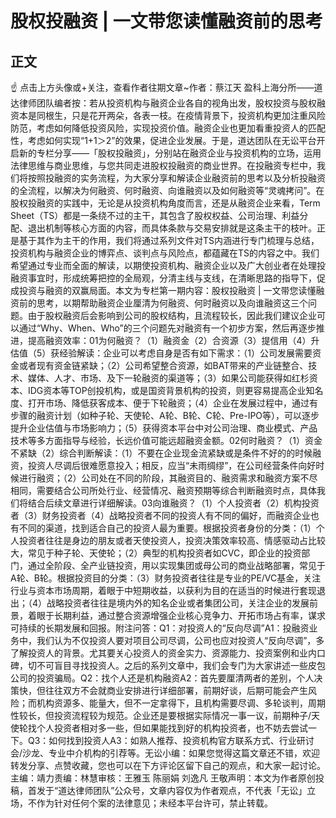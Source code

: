 # 股权投融资 | 一文带您读懂融资前的思考
## 正文
☝ 点击上方头像或+关注，查看作者往期文章~作者：蔡江天 盈科上海分所——道达律师团队编者按：若从投资机构与融资企业各自的视角出发，股权投资与股权融资本是同根生，只是花开两朵，各表一枝。在疫情背景下，投资机构更加注重风险防范，考虑如何降低投资风险，实现投资价值。融资企业也更加看重投资人的匹配性，考虑如何实现“1+1＞2”的效果，促进企业发展。于是，道达团队在无讼平台开启新的专栏分享——「股权投融资」，分别站在融资企业与投资机构的立场，运用法律思维与商业思维，与您共同走进股权投融资的商业世界。在投融资专栏中，我们将按照投融资的实务流程，为大家分享和解读企业融资前的思考以及分析投融资的全流程，以解决为何融资、何时融资、向谁融资以及如何融资等“灵魂拷问”。在股权投融资的实践中，无论是从投资机构角度而言，还是从融资企业来看，Term Sheet（TS）都是一条绕不过的主干，其包含了股权权益、公司治理、利益分配、退出机制等核心方面的内容，而具体条款与交易安排就是这条主干的枝叶。正是基于其作为主干的作用，我们将通过系列文件对TS内涵进行专门梳理与总结，投资机构与融资企业的博弈点、谈判点与风险点，都蕴藏在TS的内容之中。我们希望通过专业而全面的解读，以期使投资机构、融资企业以及广大创业者在处理投融资事宜时，形成统筹把控的全局观，分清主线与支线，在清晰思路的指导下，促成投资与融资的双赢局面。本文为专栏第一期内容：股权投融资 | 一文带您读懂融资前的思考，以期帮助融资企业厘清为何融资、何时融资以及向谁融资这三个问题。由于股权融资后会影响到公司的股权结构，且流程较长，因此我们建议企业可以通过“Why、When、Who”的三个问题先对融资有一个初步方案，然后再逐步推进，提高融资效率：01为何融资？（1）融资金（2）合资源（3）提信用（4）升估值（5）获经验解读：企业可以考虑自身是否有如下需求：（1）公司发展需要资金或者现有资金链紧缺；（2）公司希望整合资源，如BAT带来的产业链整合、技术、媒体、人才、市场、及下一轮融资的渠道等；（3）如果公司能获得如红杉资本、IDG资本等TOP创投机构，或是国资背景机构的投资，则更容易提高企业知名度、打开市场、降低获客成本、便于下轮融资；（4）企业在发展过程中，通过有步骤的融资计划（如种子轮、天使轮、A轮、B轮、C轮、Pre-IPO等），可以逐步提升企业估值与市场影响力；（5）获得资本平台中对公司治理、商业模式、产品技术等多方面指导与经验，长远价值可能远超融资金额。02何时融资？（1）资金不紧缺（2）综合判断解读：（1）不要在企业现金流紧缺或是条件不好的的时候融资，投资人尽调后很难愿意投入；相反，应当“未雨绸缪”，在公司经营条件向好时候进行融资；（2）公司处在不同的阶段，其融资目的、融资需求和融资方案不尽相同，需要结合公司所处行业、经营情况、融资预期等综合判断融资时点，具体我们将结合后续文章进行详细解读。03向谁融资？（1）个人投资者（2）机构投资者（3）财务投资者（4）战略投资者不同的投资人有不同的偏好，而融资企业也有不同的渠道，找到适合自己的投资人最为重要。根据投资者身份的分类：（1）个人投资者往往是身边的朋友或者天使投资人，投资决策效率较高、情感驱动占比较大，常见于种子轮、天使轮；（2）典型的机构投资者如CVC，即企业的投资部门，通过全阶段、全产业链投资，用以实现集团或母公司的商业战略部署，常见于A轮、B轮。根据投资目的分类：（3）财务投资者往往是专业的PE/VC基金，关注行业与资本市场周期，着眼于中短期收益，以获利为目的在适当的时候进行套现退出；（4）战略投资者往往是境内外的知名企业或者集团公司，关注企业的发展前景，着眼于长期利益，通过整合资源增强企业核心竞争力、开拓市场占有率，谋求可持续的长期发展和回报。附注问答：Q1：对投资人的“反向尽调”A1：投融资业务中，我们认为不仅投资人要对项目公司尽调，公司也应对投资人“反向尽调”，多了解投资人的背景。尤其要关心投资人的资金实力、资源能力、投资案例和业内口碑，切不可盲目寻找投资人。之后的系列文章中，我们会专门为大家讲述一些皮包公司的投资骗局。Q2：找个人还是机构融资A2：首先要厘清两者的差别，个人决策快，但往往双方不会就商业安排进行详细部署，前期好谈，后期可能会产生风险；而机构资源多、能量大，但不一定拿得下，且机构需要尽调、多轮谈判，周期性较长，但投资流程较为规范。企业还是要根据实际情况一事一议，前期种子/天使轮找个人投资者相对多一些，但如果能找到好的机构投资者，也不妨去尝试一下。Q3：如何找到投资人A3：如熟人推荐、投资机构官方联系方式、行业研讨会/沙龙、专业中介机构的引荐等。无讼小编：如果您觉得这篇文章还不错，欢迎转发分享、点赞收藏，您也可以在下方评论区留下自己的观点，和大家一起讨论。主编：靖力责编：林慧审核：王雅玉 陈丽娟 刘逸凡 王敬声明：本文为作者原创投稿，首发于“道达律师团队”公众号，文章内容仅为作者观点，不代表「无讼」立场，不作为针对任何个案的法律意见；未经本平台许可，禁止转载。